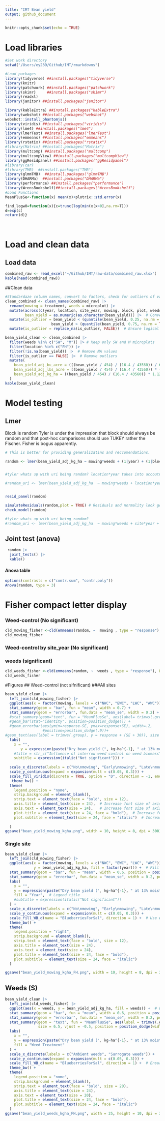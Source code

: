```yaml
---
title: "IMT Bean yield"
output: github_document
---
```




```r
knitr::opts_chunk$set(echo = TRUE)
```

# Load libraries

```r

#Set work directory
setwd("/Users/ey239/Github/IMT/rmarkdowns")

#Load packages 
library(tidyverse) ##install.packages("tidyverse")
library(knitr)
library(patchwork) ##install.packages("patchwork")
library(skimr)     ##install.packages("skimr")
library(readxl)
library(janitor) ##install.packages("janitor")

library(kableExtra) ##install.packages("kableExtra")
library(webshot) ##install.packages("webshot")
webshot::install_phantomjs()
library(viridis) ##install.packages("viridis")
library(lme4) ##install.packages("lme4")
library(lmerTest) ##install.packages("lmerTest")
library(emmeans) ##install.packages("emmeans")
library(rstatix) ##install.packages("rstatix")
#library(Matrix) ##install.packages("Matrix")
library(multcomp) ##install.packages("multcomp")
library(multcompView) ##install.packages("multcompView")
library(ggResidpanel) ##install.packages("ggResidpanel")
#library(car)
#library(TMB)  ##install.packages("TMB")
library(glmmTMB)  ##install.packages("glmmTMB")
library(DHARMa)  ##install.packages("DHARMa")
library(performance) ##install.packages("performance")
library(WrensBookshelf)##install.packages("WrensBookshelf")
#Load Functions
MeanPlusSe<-function(x) mean(x)+plotrix::std.error(x)

find_logw0=function(x){c=trunc(log(min(x[x>0],na.rm=T)))
d=exp(c)
return(d)}
```


<br>

# Load and clean data

## Load data

``` r
combined_raw <- read_excel("~/Github/IMT/raw-data/combined_raw.xlsx")
kable(head(combined_raw))

```




##Clean data

```r
#Standardaze column names, convert to factors, check for outliers of variable**
clean_combined <- clean_names(combined_raw) |>  
  rename(mowing = treatment, weeds = microplot) |> 
  mutate(across(c(year, location, site_year, mowing, block, plot, weeds), as.factor),
         bean_yield = as.numeric(as.character(bean_yield))) |>  # Convert to numeric
  mutate(is_outlier = bean_yield < (quantile(bean_yield, 0.25, na.rm = TRUE) - 1.5 * IQR(bean_yield, na.rm = TRUE)) |
                     bean_yield > (quantile(bean_yield, 0.75, na.rm = TRUE) + 1.5 * IQR(bean_yield, na.rm = TRUE))) |> 
  mutate(is_outlier = replace_na(is_outlier, FALSE))  # Ensure logical values

bean_yield_clean <- clean_combined |>  
  filter(weeds %in% c("SW", "M")) |> # Keep only SW and M microplots
  filter(location %in% c("FH")) |>
  filter(!is.na(bean_yield)) |>  # Remove NA values
  filter(is_outlier == FALSE) |>  # Remove outliers
  mutate(
    bean_yield_adj_bu_acre = (((bean_yield / 454) / (16.4 / 43560)) / 60) * ((100 - 0.00001) / (100 - 14)),
    bean_yield_adj_lbs_acre = ((bean_yield / 454) / (16.4 / 43560)) * ((100 - 0.00001) / (100 - 14)),
    bean_yield_adj_kg_ha = ((bean_yield / 454) / (16.4 / 43560)) * 1.12085 * ((100 - 0.00001) / (100 - 14))
  )
kable(bean_yield_clean)

```

# Model testing
## Lmer
Block is random
Tyler is under the impression that block should always be random and that post-hoc comparisons should use TUKEY rather the Fischer. Fisher is bogus apparently. 

```r

# This is better for providing generalizatins and reccomendations. 

random <- lmer(bean_yield_adj_kg_ha ~ mowing*weeds + (1|year) + (1|block) + (1|block:mowing), data = bean_yield_clean)


#tyler whats up with uri being random? location*year takes into accoutn if we are concerned about only these years and locations, everything is relative to the ten means from this experiment

#random_uri <- lmer(bean_yield_adj_kg_ha  ~ mowing*weeds + location*year + (1|site_year:block)+  (1|site_year:block:mowing)  , data =  bean_yield_clean)


resid_panel(random)

simulateResiduals(random,plot = TRUE) # Residuals and normality look good
check_model(random)
```

```r
#tyler whats up with uri being random?
#random_uri <- lmer(bean_yield_adj_kg_ha  ~ mowing*weeds + site*year + (1|site_year) + (1|site_year:block)+  (1|site_year:block:mowing)  , data =  bean_yield_clean)

```

## Joint test (anova)
```r
 random |> 
  joint_tests() |> 
  kable()  
```
#### Anova table
```r
options(contrasts = c("contr.sum", "contr.poly"))
Anova(random, type = 3)
```
# Fisher compact letter display
### Weed-control (No significant)

```r
cld_mowing_fisher <-cld(emmeans(random, ~  mowing , type = "response"), Letters = letters, adjust = "none",sort = TRUE, reversed=TRUE)
cld_mowing_fisher
```
### Weed-control by site_year (No significant)

### weeds (significant)

```r
cld_weeds_fisher <-cld(emmeans(random, ~  weeds , type = "response"), Letters = letters, adjust = "none",sort = TRUE, reversed=TRUE)
cld_weeds_fisher
```

#Figures
## Weed-control (not sifnificant)
###All sites
```r
bean_yield_clean |> 
  left_join(cld_mowing_fisher) |> 
  ggplot(aes(x = factor(mowing, levels = c("NWC", "EWC", "LWC", "AWC")), y = bean_yield_adj_kg_ha, fill = mowing)) +
  stat_summary(geom = "bar", fun = "mean", width = 0.7) +
  stat_summary(geom = "errorbar", fun.data = "mean_se", width = 0.2) +
  #stat_summary(geom="text", fun = "MeanPlusSe", aes(label= trimws(.group)),size=6.5,vjust=-0.5) +
  #geom_bar(stat="identity", position=position_dodge()) + 
  #geom_errorbar(aes(ymin=response-SE, ymax=response+SE), width=.2,
                 #position=position_dodge(.9))+
#geom_text(aes(label = trimws(.group), y = response + (SE + 30)), size = 7) +
  labs(
    x = "",
       y = expression(paste("Dry bean yield (", kg~ha^{-1}, " at 13% moisture)")),
    #title = str_c("Influence of interrow weed control on weed biomass"),
    subtitle = expression(italic("Not signficant"))) +
  
  scale_x_discrete(labels = c("No\nmowing", "Early\nmowing", "Late\nmowing", "As-needed\nmowing")) +
  scale_y_continuous(expand = expansion(mult = c(0.05, 0.3))) +
  scale_fill_viridis(discrete = TRUE, option = "D", direction = -1, end = 0.9, begin = 0.1) +
   theme_bw() +
  theme(
    legend.position = "none",
    strip.background = element_blank(),
    strip.text = element_text(face = "bold", size = 12),
    axis.title = element_text(size = 24),  # Increase font size of axis titles
    axis.text = element_text(size = 24),   # Increase font size of axis labels
    plot.title = element_text(size = 24, face = "bold"),  # Increase font size of title
    plot.subtitle = element_text(size = 24, face = "italic")  # Increase font size of subtitle
  
  )
ggsave("bean_yield_mowing_kgha.png", width = 10, height = 8, dpi = 300)
```
### Single site
```r
bean_yield_clean |> 
  left_join(cld_mowing_fisher) |> 
  ggplot(aes(x = factor(mowing, levels = c("NWC", "EWC", "LWC", "AWC")), 
             y = bean_yield_adj_kg_ha, fill = factor(year))) +  # Fill by year
  stat_summary(geom = "bar", fun = "mean", width = 0.6, position = position_dodge(width = 0.7)) +
  stat_summary(geom = "errorbar", fun.data = "mean_se", width = 0.2, position = position_dodge(width = 0.7)) +
  labs(
    x = "",
    y = expression(paste("Dry bean yield (", kg~ha^{-1}, " at 13% moisture)")),
    fill = "Year",  # Legend title
    #subtitle = expression(italic("Not significant"))
  ) +
  scale_x_discrete(labels = c("No\nmowing", "Early\nmowing", "Late\nmowing", "As-needed\nmowing")) +
  scale_y_continuous(expand = expansion(mult = c(0.05, 0.3))) +
  scale_fill_WB_d(name = "BlueberriesForSal", direction = 1) +  # Use wren's bookshelf colors
  theme_bw() +
  theme(
    legend.position = "right",
    strip.background = element_blank(),
    strip.text = element_text(face = "bold", size = 12),
    axis.title = element_text(size = 24),
    axis.text = element_text(size = 24),
    plot.title = element_text(size = 24, face = "bold"),
    plot.subtitle = element_text(size = 24, face = "italic")
  )

ggsave("bean_yield_mowing_kgha_FH.png", width = 10, height = 8, dpi = 300)
```
## Weeds (S)

```r
bean_yield_clean |> 
  left_join(cld_weeds_fisher) |> 
  ggplot(aes(x = weeds, y = bean_yield_adj_kg_ha, fill = weeds)) +  # Fill added
  stat_summary(geom = "bar", fun = "mean", width = 0.6, position = position_dodge(width = 0.7)) +
  stat_summary(geom = "errorbar", fun.data = "mean_se", width = 0.2, position = position_dodge(width = 0.7)) +
  stat_summary(geom = "text", fun = "MeanPlusSe", aes(label = trimws(.group)), 
               size = 6.5, vjust = -0.5, position = position_dodge(width = 0.7)) +
  labs(
    x = "",
    y = expression(paste("Dry bean yield (", kg~ha^{-1}, " at 13% moisture)")),
    fill = "Weed Treatment"
  ) +
  scale_x_discrete(labels = c("Ambient weeds", "Surrogate weeds")) +
  scale_y_continuous(expand = expansion(mult = c(0.05, 0.3))) +
  scale_fill_WB_d(name = "BlueberriesForSal", direction = 1) +  # Ensure correct function use
  theme_bw() +
  theme(
    legend.position = "none",
    strip.background = element_blank(),
    strip.text = element_text(face = "bold", size = 20),
    axis.title = element_text(size = 24),
    axis.text = element_text(size = 20),
    plot.title = element_text(size = 24, face = "bold"),
    plot.subtitle = element_text(size = 24, face = "italic")
  )
ggsave("bean_yield_weeds_kgha_FH.png", width = 25, height = 10, dpi = 300)
```